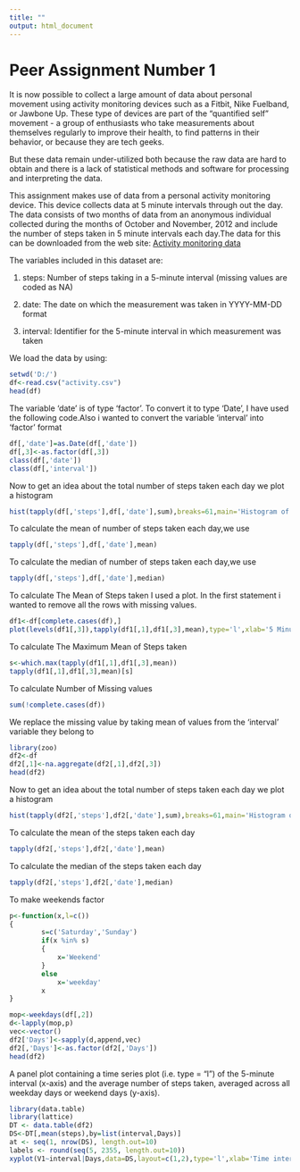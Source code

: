 ```yaml
---
title: ""
output: html_document
---
```


Peer Assignment Number 1
========================

It is now possible to collect a large amount of data about personal movement using activity monitoring devices such as a Fitbit, Nike Fuelband, or Jawbone Up.
These type of devices are part of the "quantified self" movement - a group of enthusiasts who take measurements about themselves regularly to improve their health, to find patterns in their behavior, or because they are tech geeks.


But these data remain under-utilized both because the raw data are hard to obtain and there is a lack of statistical methods and software for processing and interpreting the data.


This assignment makes use of data from a personal activity monitoring device.
This device collects data at 5 minute intervals through out the day.
The data consists of two months of data from an anonymous individual collected during the months of October and November, 2012 and include the number of steps taken in 5 minute intervals each day.The data for this can be downloaded from the web site: [Activity monitoring data](https://d396qusza40orc.cloudfront.net/repdata%2Fdata%2Factivity.zip)


The variables included in this dataset are:

1. steps: Number of steps taking in a 5-minute interval (missing values are coded as NA)

2. date: The date on which the measurement was taken in YYYY-MM-DD format

3. interval: Identifier for the 5-minute interval in which measurement was taken

We load the data by using:
```r
setwd('D:/')
df<-read.csv("activity.csv")
head(df)
```

The variable 'date' is of type 'factor'. To convert it to type 'Date', I have used the following code.Also i wanted to convert the variable 'interval' into 'factor' format
```r
df[,'date']=as.Date(df[,'date'])
df[,3]<-as.factor(df[,3])
class(df[,'date'])
class(df[,'interval'])
```

Now to get an idea about the total number of steps taken each day we plot a histogram
```r
hist(tapply(df[,'steps'],df[,'date'],sum),breaks=61,main='Histogram of number of Steps in each day',xlab="No. of Steps")
```

To calculate the mean of number of steps taken each day,we use
```r
tapply(df[,'steps'],df[,'date'],mean)
```

To calculate the median of number of steps taken each day,we use
```r
tapply(df[,'steps'],df[,'date'],median)
```

To calculate The Mean of Steps taken I used a plot. In the first statement i wanted to remove all the rows with missing values.
```r
df1<-df[complete.cases(df),]
plot(levels(df1[,3]),tapply(df1[,1],df1[,3],mean),type='l',xlab='5 Minute Interval',ylab='Mean of steps taken',main="Daily activity pattern")
```

To calculate The Maximum Mean of Steps taken 
```r
s<-which.max(tapply(df1[,1],df1[,3],mean))
tapply(df1[,1],df1[,3],mean)[s]
```

To calculate Number of Missing values
```r
sum(!complete.cases(df))
```

We replace the missing value by taking mean of values from the 'interval' variable they belong to
```r
library(zoo)
df2<-df
df2[,1]<-na.aggregate(df2[,1],df2[,3])
head(df2)
```


Now to get an idea about the total number of steps taken each day we plot a histogram
```r
hist(tapply(df2[,'steps'],df2[,'date'],sum),breaks=61,main='Histogram of number of Steps in each day',xlab="No. of Steps")
```

To calculate the mean of the steps taken each day
```r
tapply(df2[,'steps'],df2[,'date'],mean)
```

To calculate the median of the steps taken each day
```r
tapply(df2[,'steps'],df2[,'date'],median)
```

To make weekends factor
```r
p<-function(x,l=c())
{
        s=c('Saturday','Sunday')
        if(x %in% s)
        {
            x='Weekend'    
        }
        else
            x='weekday'
        x
}

mop<-weekdays(df[,2])
d<-lapply(mop,p)
vec<-vector()
df2['Days']<-sapply(d,append,vec)
df2[,'Days']<-as.factor(df2[,'Days'])
head(df2)
```

A panel plot containing a time series plot (i.e. type = "l") of the 5-minute interval (x-axis) and the average number of steps taken, averaged across all weekday days or weekend days (y-axis).
```r
library(data.table)
library(lattice)
DT <- data.table(df2)
DS<-DT[,mean(steps),by=list(interval,Days)]
at <- seq(1, nrow(DS), length.out=10)
labels <- round(seq(5, 2355, length.out=10))
xyplot(V1~interval|Days,data=DS,layout=c(1,2),type='l',xlab='Time interval',ylab='Number of steps',main='5-minute interval and the average number of steps taken',scales=list(x=list(at=at, labels=labels, rot=90)))
```
